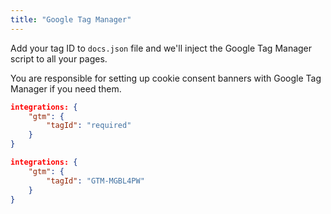 ```yaml
---
title: "Google Tag Manager"
---
```


Add your tag ID to `docs.json` file and we'll inject the Google Tag Manager script to all your pages.

You are responsible for setting up cookie consent banners with Google Tag Manager if you need them.

<CodeGroup>

```json Analytics options in docs.json
integrations: {
    "gtm": {
        "tagId": "required"
    }
}
```

```json Example
integrations: {
    "gtm": {
        "tagId": "GTM-MGBL4PW"
    }
}
```

</CodeGroup>
